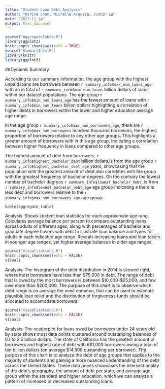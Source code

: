 ```yaml
---
title: "Student Loan Debt Analysis"
author: "Karina Chan, Michelle Arquiza, Justin Le"
date: "2022-11-14"
output: html_document
---
```


```r
source("AggregateTable.R")
library(ggplot2)
knitr::opts_chunk$set(echo = TRUE)
source("SummaryInfo.R")
library(knitr)
library(ggplot2)
```

<!--Dynamic Summary-->

##Dynamic Summary

According to our summary information, the age group with the highest unpaid loans are borrowers between `r summary_info$max_num_loans_age` with an in total of `r summary_info$max_num_loans` billion dollars of loans within our dataset populations. The age group `r summary_info$min_num_loans_age` has the fewest amount of loans with `r summary_info$min_num_loans` billion dollars highlighting a correlation of higher debts in borrowers within the lower and higher education average age range.

In the age group `r summary_info$max_num_borrowers_age`, there are `r summary_info$max_num_borrowers` hundred thousand borrowers, the highest proportion of borrowers relative to any other age groups. This highlights a greater amount of borrowers with in this age group, indicating a correlation between higher frequency in loans compared to other age groups.

The highest amount of debt from borrowers, `r summary_info$highest_bachelor_debt` billion dollars,is from the age group `r summary_info$highest_bachelor_debt_age` years, showcasing that the population with the greatest amount of debt also correlates with the group with the greatest frequency of bachelor degrees. On the contrary the lowest number of bachelor degrees `r summary_info$lowest_bachelor_debt`, is from `r summary_info$lowest_bachelor_debt_age` age group indicating a there is less debt and borrowers relative to the `r summary_info$max_num_borrowers_age` age group.

<!-- Of that population, 59% have a Bachelor's degree and 68% have graduate degrees. Borrowers under 30 years old follow closely with on average \$23,924.46 of debt, with 60% having a Bachelor's degree and 73% with a graduate degree. -->

<!-- Age groups 50 to 60 years and above 60 years old have approximately the same average outstanding debt balance with \$40,600.07 and \$20352.67 respectively, but have a significantly lower borrower population (both age groups combined being 57% of the 30 to 50 year group and 55% of the under 30 age group). -->

<!-- Additionally, both age groups have a lower number of degrees, with the 50 to 60 year groups having 12% fewer bachelor degrees and 17% fewer graduate degrees than the under 30 age group and 11% and 12% fewer respectively than the 30 to 50 year group. Borrowers above 60 have even less with 31% and 37% fewer bachelor and graduate degrees than borrowers under 30 years old, and 30% and 32% fewer compared to age group 30 to 50 years. -->

<!-- Relative to other age groups, those under 30 years old have a higher proportion of higher education degrees, and while their average balance is overall lower than any other age group, they have a higher rate of borrowing loans. -->

<!-- Age group above 60 years has the lowest amount of borrowers, overall unpaid debt, and bachelor or graduate degree holders but have the second highest average outstanding balance relative to other age groups. -->

<!-- The age group 50 to 60 years has the greatest average debt balance per borrower but have less than half the number of borrowers compared to age group 30 to 50 years or borrowers under 30 years old. -->

<!--Table-->

```r
kable(aggregate_table)
```
Analysis: Shows student loan statistics for each approximate age rang. Calculates average balance per person to compare outstanding loans across adults of different ages, along with percentages of bachelor and graduate degree havers with debt to illustrate loan balance and types for adults in each indicated age range. Reveals increasing loans and loan takers in younger age ranges, yet higher average balances in older age ranges. 

<!--Chart 1-->

```r
source("Visualization2.R")
knitr::opts_chunk$set(echo = FALSE)
visual1
```

Analysis: The histogram of the debt distribution in 2014 is skewed right, where most borrowers have less than \$75,000 in debt. The range of debt that is owed by the most borrowers is between \$10,000-\$25,000, and few owe more than \$200,000. The purpose of this chart is to observe which debt range is on average the most common, that can be used to estimate plausible loan relief and the distribution of forgiveness funds should be allocated to accomodate borrowers.

<!--Chart 2-->

```r
source("Visualization3.R")
knitr::opts_chunk$set(echo = FALSE)
visual3
```

Analysis: The scatterplot for loans owed by borrowers under 24 years old by state shows most data points clustered around outstanding balances of 0.1 to 2.5 billion dollars. The state of California has the greatest amount of borrowers and highest rate of debt with 691,000 borrowers owing a total of ten billion dollars (on average \$14,500 oustanding per borrower). The purpose of this chart is to analyze the debt of age groups that applies to the majority of students and gaining a more nuanced understanding of the debt across the United States. These data points showcases the intersectionality of the debt's geography, the amount of debt per state, and average age group within the standard and higher education, which we can analyze a pattern of increased or decreased outstanding loans.
